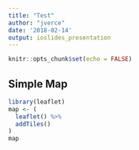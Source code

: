 ```yaml
---
title: "Test"
author: "jverce"
date: '2018-02-14'
output: ioslides_presentation
---
```


```r
knitr::opts_chunk$set(echo = FALSE)
```

## Simple Map

```r
library(leaflet)
map <- (
  leaflet() %>%
  addTiles()
)
map
```